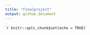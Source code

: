```yaml
---
title: "finalproject"
output: github_document
---
```


```r
knitr::opts_chunk$set(echo = TRUE)
``